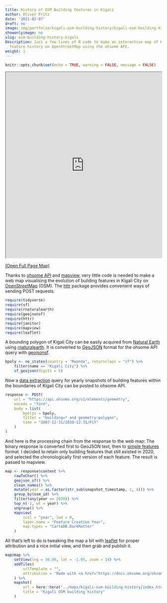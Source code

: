 ```yaml
---
title: History of OSM Building Features in Kigali
author: Oliver Fritz
date: '2021-02-07'
draft: no
image: img/portfolio/kigali-osm-building-history/kigali-osm-building-history.png
showonlyimage: no
slug: osm-building-history-kigali
Description: Just a few lines of R code to make an interactive map of Kigali's building
  feature history on OpenStreetMap using the ohsome API.
weight: 1
---
```


```r
knitr::opts_chunk$set(echo = TRUE, warning = FALSE, message = FALSE)
```

<!-- substitute with weblink-->
<iframe src = "https://maps.oliverfritz.de/kigali-osm-building-history/" width = "100%" height = "600"></iframe>

<a href="https://maps.oliverfritz.de/kigali-osm-building-history/" target="_blank">(Open Full Page Map)</a>

Thanks to [ohsome API](https://heigit.org/de/big-spatial-data-analytics/ohsome-3/){target="_blank"} and [mapview](https://r-spatial.github.io/mapview/){target="_blank"}, very little code is needed to make a web map visualising the evolution of building features in Kigali City on [OpenStreetMap](https://www.openstreetmap.org/relation/1708283#map=12/-1.9296/30.1297){target="_blank"} (OSM). The [httr](https://cran.r-project.org/web/packages/httr/vignettes/quickstart.html){target="_blank"} package provides convenient ways of sending POST requests.

```r
require(tidyverse)
require(sf)
require(rnaturalearth)
require(geojsonsf)
require(httr)
require(janitor)
require(mapview)
require(leaflet)
```

A bounding polygon of Kigali City can be easily acquired from [Natural Earth](https://www.naturalearthdata.com/){target="_blank"} using [rnaturalearth](https://cran.r-project.org/web/packages/rnaturalearth/vignettes/rnaturalearth.html){target="_blank"}. It is converted to [GeoJSON](https://geojson.org/){target="_blank"} format for the ohsome API query with [geojsonsf](https://github.com/SymbolixAU/geojsonsf){target="_blank"}.

```r
bpoly <- ne_states(country = "Rwanda", returnclass = "sf") %>%
    filter(name == "Kigali City") %>%
    sf_geojson(digits = 5)
```

Now a [data extraction](https://docs.ohsome.org/ohsome-api/v1/endpoints.html#extraction-endpoints){target="_blank"} query for yearly snapshots of building features within the boundaries of Kigali City can be posted to ohsome API.

```r
response <- POST(
	url = "https://api.ohsome.org/v1/elements/geometry",
	encode = "form",
	body = list(
		bpolys = bpoly,
		filter = "building=* and geometry:polygon",
		time = "2007-12-31/2020-12-31/P1Y"
	)
)
```

And here is the processing chain from the response to the web map: The binary response is converted first to GeoJSON text, then to [simple features](https://r-spatial.github.io/sf/articles/sf1.html){target="_blank"} format. I decided to retain only building features that still existed in 2020, and selected the chronologically first version of each feature. The result is passed to mapview. 

```r
map <- response$content %>%
    rawToChar() %>%
    geojson_sf() %>%
    clean_names() %>%
    mutate(year = as.factor(str_sub(snapshot_timestamp, 1, 4))) %>%
    group_by(osm_id) %>%
    filter(any(year == 2020)) %>%
    top_n(-1, wt = year) %>%
    ungroup() %>%
    mapview(
        zcol = "year", lwd = 0, 
        layer.name = "Feature Creation Year", 
        map.types = "CartoDB.DarkMatter"
    )
```

All that's left to do is tweaking the map a bit with [leaflet](https://rstudio.github.io/leaflet/){target="_blank"} for proper attribution and a nice initial view, and then grab and publish it.

```r
map@map %>% 
    setView(lng = 30.09, lat = -1.95, zoom = 14) %>%
    addTiles(
        urlTemplate = "", 
        attribution = 'Made with <a href="https://docs.ohsome.org/ohsome-api/v1/" target="_blank">ohsome API</a>'
    ) %>%
    mapshot(
        url = here::here("../maps/kigali-osm-building-history/index.html"),
        title = "Kigali OSM building history"
    )
```
